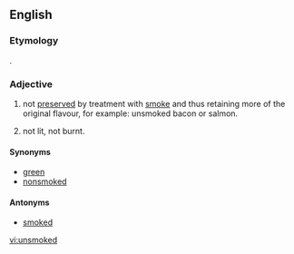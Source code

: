 ==English==

===Etymology===
{{prefix|un|smoked|lang=en}}.

===Adjective===
{{en-adj|-}}

# {{context|of food|lang=en}} not [[preserve]]d by treatment with [[smoke]] and thus retaining more of the original flavour, for example: unsmoked bacon or salmon.
# {{sense|of a cigarette, cigar or pipe}} not lit, not burnt.

====Synonyms====
* [[green]] {{qualifier|food|dated}}
* [[nonsmoked]]

====Antonyms====
* [[smoked]]

[[vi:unsmoked]]